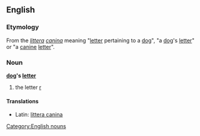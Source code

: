 ==English==

===Etymology===
From the {{etyl|la}} ''[[littera]] [[caninus|canina]]'' meaning "[[letter]] pertaining to a [[dog]]", "a [[dog]]'s [[letter]]" or "a [[canine]] [[letter]]".

===Noun===
'''[[dog]]'s [[letter]]'''

# the letter [[r]]

====Translations====
* Latin: [[littera canina]] {{f}}

[[Category:English nouns]]